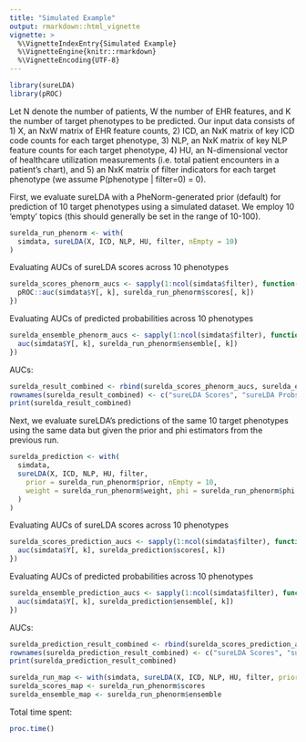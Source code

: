 ```yaml
---
title: "Simulated Example"
output: rmarkdown::html_vignette
vignette: >
  %\VignetteIndexEntry{Simulated Example}
  %\VignetteEngine{knitr::rmarkdown}
  %\VignetteEncoding{UTF-8}
---
```


```r
library(sureLDA)
library(pROC)
```

Let N denote the number of patients, W the number of EHR features, and K the number of target phenotypes to be predicted. Our input data consists of 1) X, an NxW matrix of EHR feature counts, 2) ICD, an NxK matrix of key ICD code counts for each target phenotype, 3) NLP, an NxK matrix of key NLP feature counts for each target phenotype, 4) HU, an N-dimensional vector of healthcare utilization measurements (i.e. total patient encounters in a patient's chart), and 5) an NxK matrix of filter indicators for each target phenotype (we assume P(phenotype | filter=0) = 0).

First, we evaluate sureLDA with a PheNorm-generated prior (default) for prediction of 10 target phenotypes using a simulated dataset. We employ 10 'empty' topics (this should generally be set in the range of 10-100).

```r
surelda_run_phenorm <- with(
  simdata, sureLDA(X, ICD, NLP, HU, filter, nEmpty = 10)
)
```

Evaluating AUCs of sureLDA scores across 10 phenotypes

```r
surelda_scores_phenorm_aucs <- sapply(1:ncol(simdata$filter), function(k) {
  pROC::auc(simdata$Y[, k], surelda_run_phenorm$scores[, k])
})
```

Evaluating AUCs of predicted probabilities across 10 phenotypes

```r
surelda_ensemble_phenorm_aucs <- sapply(1:ncol(simdata$filter), function(k) {
  auc(simdata$Y[, k], surelda_run_phenorm$ensemble[, k])
})
```

AUCs:

```r
surelda_result_combined <- rbind(surelda_scores_phenorm_aucs, surelda_ensemble_phenorm_aucs)
rownames(surelda_result_combined) <- c("sureLDA Scores", "sureLDA Probs")
print(surelda_result_combined)
```

Next, we evaluate sureLDA's predictions of the same 10 target phenotypes using the same data but given the prior and phi estimators from the previous run.

```r
surelda_prediction <- with(
  simdata,
  sureLDA(X, ICD, NLP, HU, filter,
    prior = surelda_run_phenorm$prior, nEmpty = 10,
    weight = surelda_run_phenorm$weight, phi = surelda_run_phenorm$phi
  )
)
```

Evaluating AUCs of sureLDA scores across 10 phenotypes

```r
surelda_scores_prediction_aucs <- sapply(1:ncol(simdata$filter), function(k) {
  auc(simdata$Y[, k], surelda_prediction$scores[, k])
})
```

Evaluating AUCs of predicted probabilities across 10 phenotypes

```r
surelda_ensemble_prediction_aucs <- sapply(1:ncol(simdata$filter), function(k) {
  auc(simdata$Y[, k], surelda_prediction$ensemble[, k])
})
```

AUCs:

```r
surelda_prediction_result_combined <- rbind(surelda_scores_prediction_aucs, surelda_ensemble_prediction_aucs)
rownames(surelda_prediction_result_combined) <- c("sureLDA Scores", "sureLDA Probs")
print(surelda_prediction_result_combined)
```

```r
surelda_run_map <- with(simdata, sureLDA(X, ICD, NLP, HU, filter, prior = "MAP"))
surelda_scores_map <- surelda_run_phenorm$scores
surelda_ensemble_map <- surelda_run_phenorm$ensemble
```

Total time spent:

```r
proc.time()
```
